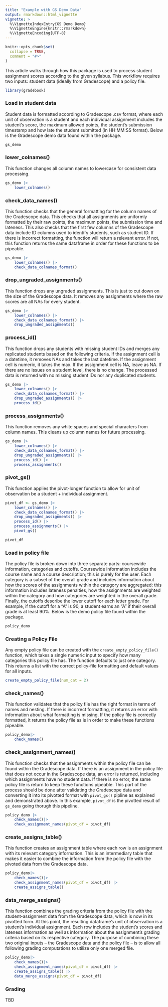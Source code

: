 ```yaml
---
title: "Example with GS Demo Data"
output: rmarkdown::html_vignette
vignette: >
  %\VignetteIndexEntry{GS Demo Demo}
  %\VignetteEngine{knitr::rmarkdown}
  %\VignetteEncoding{UTF-8}
---
```


```r
knitr::opts_chunk$set(
  collapse = TRUE,
  comment = "#>"
)
```

This article walks through how this package is used to process student assignment scores according to the given syllabus. This workflow requires two inputs: student data (ideally from Gradescope) and a policy file.

```r
library(gradebook)
```

### Load in student data

Student data is formatted according to Gradescope .csv format, where each unit of observation is a student and each individual assignment includes the student's score, the maximum allowed points, the student's submission timestamp and how late the student submitted (in HH:MM:SS format). Below is the Gradescope demo data found within the package.

```r
gs_demo
```

### lower_colnames()
This function changes all column names to lowercase for consistent data processing.

```r
gs_demo |>
    lower_colnames()
```

### check_data_names()
This function checks that the general formatting for the column names of the Gradescope data. This checks that all assignments are uniformly formatted by their raw points, the maximum points, the submission time and lateness. This also checks that the first few columns of the Gradescope data include ID columns used to identify students, such as student ID. If there is incorrect formatting, the function will return a relevant error. If not, this function returns the same dataframe in order for these functions to be pipeable.

```r
gs_demo |>
    lower_colnames() |>
    check_data_colnames_format()
```

### drop_ungraded_assignments()
This function drops any ungraded assignments. This is just to cut down on the size of the Gradescope data. It removes any assignments where the raw scores are all NAs for every student.

```r
gs_demo |>
    lower_colnames() |>
    check_data_colnames_format() |>
    drop_ungraded_assignments()
```


### process_id()
This function drops any students with missing student IDs and merges any replicated students based on the following criteria. If the assignment cell is a datetime, it removes NAs and takes the last datetime. If the assignment cell is numeric, it takes the max. If the assignment cell is NA, leave as NA. If there are no issues on a student level, there is no change. The processed data is returned with no missing student IDs nor any duplicated students.

```r
gs_demo |>
    lower_colnames() |>
    check_data_colnames_format() |>
    drop_ungraded_assignments() |>
    process_id()

```

### process_assignments()
This function removes any white spaces and special characters from column names. This cleans up column names for future processing.

```r
gs_demo |>
    lower_colnames() |>
    check_data_colnames_format() |>
    drop_ungraded_assignments() |>
    process_id() |>
    process_assignments()
```

### pivot_gs()
This function applies the pivot-longer function to allow for unit of observation be a student + individual assignment.

```r
pivot_df <- gs_demo |>
    lower_colnames() |>
    check_data_colnames_format() |>
    drop_ungraded_assignments() |>
    process_id() |>
    process_assignments() |>
    pivot_gs()

pivot_df
```

### Load in policy file
The policy file is broken down into three separate parts: coursewide information, categories and cutoffs. Coursewide information includes the course name and a course description; this is purely for the user. Each category is a subset of the overall grade and includes information about how the scores of the assignments within the category are aggregated: this information includes lateness penalties, how the assignments are weighted within the category and how categories are weighted in the overall grade. Finally, the cutoffs describe the lower cutoff for each letter grade. For example, if the cutoff for a "A" is 90, a student earns an "A" if their overall grade is at least 90%. Below is the demo policy file found within the package.

```r
policy_demo
```

### Creating a Policy File
Any empty policy file can be created with the `create_empty_policy_file()` function, which takes a single numeric input to specify how many categories this policy file has. The function defaults to just one category. This returns a list with the correct policy-file formatting and default values for all inputs.

```r
create_empty_policy_file(num_cat = 2)
```


### check_names()
This function validates that the policy file has the right format in terms of names and nesting. If there is incorrect formatting, it returns an error with information about what formatting is missing. If the policy file is correctly formatted, it returns the policy file as is in order to make these functions pipeable.

```r
policy_demo|>
    check_names()
```

### check_assignment_names()
This function checks that the assignments within the policy file can be found within the Gradescope data. If there is an assignment in the policy file that does not occur in the Gradescope data, an error is returned, including which assignments have no student data. If there is no error, the same policy file is return to keep these functions pipeable. This part of the process should be done after validating the Gradescope data and converting it into its pivotted format with `pivot_gs()` pipline as explained and demonstrated above. In this example, `pivot_df` is the pivotted result of `gs_demo` going thorugh this pipeline.

```r
policy_demo |>
    check_names()|>
    check_assignment_names(pivot_df = pivot_df)
```

### create_assigns_table()
This function creates an assignment table where each row is an assignment with its relevant category information. This is an intermediary table that makes it easier to combine the information from the policy file with the pivoted data from the Gradescope data. 

```r
policy_demo|>
    check_names()|>
    check_assignment_names(pivot_df = pivot_df) |>
    create_assigns_table()
```

### data_merge_assigns()
This function combines the grading criteria from the policy file with the student-assignment data from the Gradescope data, which is now in its pivotted form. At this point, the resulting dataframe's unit of observation is a student's individual assignment. Each row includes the student's scores and lateness information as well as information about the assignment's grading criteria based on its respective category. The purpose of combining these two original inputs -- the Gradescope data and the policy file -- is to allow all following grading computations to utilize only one merged file.

```r
policy_demo|>
    check_names()|>
    check_assignment_names(pivot_df = pivot_df) |>
    create_assigns_table() |>
    data_merge_assigns(pivot_df = pivot_df)
```

### Grading
TBD